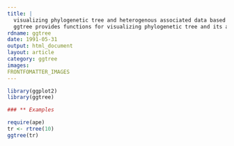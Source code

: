 ```yaml
---
title: |
  visualizing phylogenetic tree and heterogenous associated data based on grammar of graphics
  ggtree provides functions for visualizing phylogenetic tree and its associated data in R.
rdname: ggtree
date: 1991-05-31
output: html_document
layout: article
category: ggtree
images:
FRONTFOMATTER_IMAGES
---
```


```r
library(ggplot2)
library(ggtree)
```

```r
### ** Examples

require(ape)
tr <- rtree(10)
ggtree(tr)



```